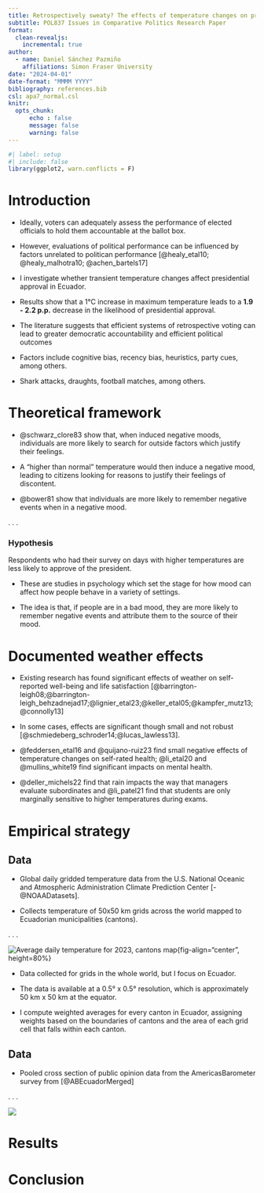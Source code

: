 ```yaml
---
title: Retrospectively sweaty? The effects of temperature changes on presidential approval
subtitle: POL837 Issues in Comparative Politics Research Paper
format: 
  clean-revealjs:
    incremental: true
author:
  - name: Daniel Sánchez Pazmiño
    affiliations: Simon Fraser University
date: "2024-04-01"
date-format: "MMMM YYYY"
bibliography: references.bib
csl: apa7_normal.csl
knitr: 
  opts_chunk: 
      echo : false
      message: false
      warning: false
---
```


```r
#| label: setup
#| include: false
library(ggplot2, warn.conflicts = F)
```

# Introduction

- Ideally, voters can adequately assess the performance of elected officials to hold them accountable at the ballot box.

- However, evaluations of political performance can be influenced by factors unrelated to politican performance [@healy_etal10; @healy_malhotra10; @achen_bartels17]

- I investigate whether transient temperature changes affect presidential approval in Ecuador.

- Results show that a 1°C increase in maximum temperature leads to a **1.9 - 2.2 p.p.** decrease in the likelihood of presidential approval. 

::: {.notes}
- The literature suggests that efficient systems of retrospective voting can lead to greater democratic accountability and efficient political outcomes

- Factors include cognitive bias, recency bias, heuristics, party cues, among others. 

- Shark attacks, draughts, football matches, among others. 
:::

# Theoretical framework

- @schwarz_clore83 show that, when induced negative moods, individuals are more likely to search for outside factors which justify their feelings. 

- A "higher than normal" temperature would then induce a negative mood, leading to citizens looking for reasons to justify their feelings of discontent. 

- @bower81 show that individuals are more likely to remember negative events when in a negative mood.

. . . 

::: {.callout-tip icon=false}
### Hypothesis
Respondents who had their survey on days with higher temperatures are less likely to approve of the president.
:::

::: {.notes}
- These are studies in psychology which set the stage for how mood can affect how people behave in a variety of settings. 

- The idea is that, if people are in a bad mood, they are more likely to remember negative events and attribute them to the source of their mood.
:::

# Documented weather effects

- Existing research has found significant effects of weather on self-reported well-being and life satisfaction [@barrington-leigh08;@barrington-leigh_behzadnejad17;@lignier_etal23;@keller_etal05;@kampfer_mutz13;@connolly13] 

- In some cases, effects are significant though small and not robust [@schmiedeberg_schroder14;@lucas_lawless13]. 

- @feddersen_etal16 and @quijano-ruiz23 find small negative effects of temperature changes on self-rated health; @li_etal20 and @mullins_white19 find significant impacts on mental health. 

- @deller_michels22 find that rain impacts the way that managers evaluate subordinates and @li_patel21 find that students are only marginally sensitive to higher temperatures during exams. 

# Empirical strategy

## Data {.smaller}

- Global daily gridded temperature data from the U.S. National Oceanic and Atmospheric Administration Climate Prediction Center [-@NOAADatasets].

- Collects temperature of 50x50 km grids across the world mapped to Ecuadorian municipalities (cantons).

. . .

![Average daily temperature for 2023, cantons map](/figures/temperature_map.jpg){fig-align="center", height=80%}

:::{.notes}

- Data collected for grids in the whole world, but I focus on Ecuador. 

- The data is available at a 0.5° x 0.5° resolution, which is approximately 50 km x 50 km at the equator.

- I compute weighted averages for every canton in Ecuador, assigning weights based on the boundaries of cantons and the area of each grid cell that falls within each canton.
:::

## Data {.smaller}

- Pooled cross section of public opinion data from the AmericasBarometer survey from [@ABEcuadorMerged]

. . . 

![](/figures/approval_rating_by_year.jpg){fig-align="center"}

# Results

# Conclusion